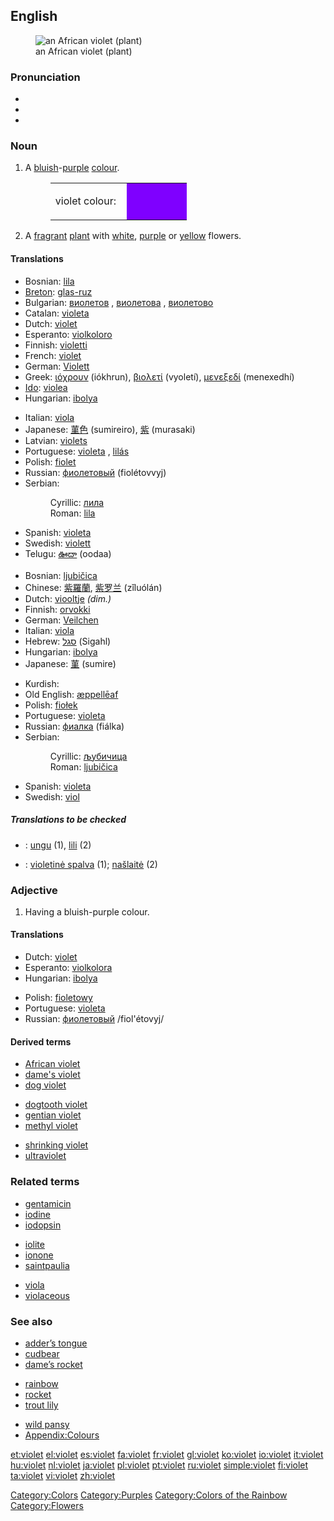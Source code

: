 {{wikipedia}}
{{see|Violet}}
==English==
[[Image:Purple African Violet Top.JPG|thumb|an African violet (plant)]]

===Pronunciation===
*{{IPA|/ˈvaɪlət/, /ˈvaɪə.lət/, /ˈvaɪ.ə.lət/}}
*{{audio|en-uk-violet.ogg|Audio (UK)}}
*{{rhymes|aɪlət}}

===Noun===
{{en-noun}}

# A [[blue|bluish]]-[[purple]] [[colour]].
#:<table><tr><td>violet colour: &nbsp;</td><td bgcolor="#7F00FF" width="80">&nbsp; </td></tr></table>
# A [[fragrant]] [[plant]] with [[white]], [[purple]] or [[yellow]] flowers.

====Translations====
{{trans-top|colour}}
*Bosnian: [[lila#Bosnian|lila]] {{f}}
*[[Breton]]: [[glas-ruz]]
*Bulgarian: [[виолетов]] {{m}}, [[виолетова]] {{f}}, [[виолетово]] {{n}}
*Catalan: [[violeta]]
*Dutch: [[#Dutch|violet]]
*Esperanto: [[violkoloro]]
*Finnish: [[violetti]]
*French: [[violet#French|violet]]
*German: [[Violett]]
*Greek: [[ιόχρουν]] (iókhrun), [[βιολετί]] (vyoletí), [[μενεξεδί]] (menexedhí)
*[[Ido]]: [[violea]]
*Hungarian: [[ibolya]]
{{trans-mid}}
*Italian: [[viola#Italian|viola]] {{m}}
*Japanese: [[菫色]] (sumireiro), [[紫]] (murasaki)
*Latvian: [[violets]]
*Portuguese: [[violeta]] {{m}}, [[lilás]] {{m}}
*Polish: [[fiolet]] {{m}}
*Russian: [[фиолетовый]] (fiolétovvyj)
*Serbian:
*:Cyrillic: [[лила#Serbian|лила]] {{f}}
*:Roman: [[lila#Serbian|lila]] {{f}}
*Spanish: [[violeta]] {{f}}
*Swedish: [[violett]]
*Telugu: [[ఊదా]] (oodaa)
{{trans-bottom}}

{{trans-top|plant}}
*Bosnian: [[ljubičica#Bosnian|ljubičica]] {{f}}
*Chinese: [[紫羅蘭]], [[紫罗兰]] (zǐluólán)
*Dutch: [[viooltje]] {{f}} ''(dim.)''
*Finnish: [[orvokki]]
*German: [[Veilchen]] {{n}}
*Italian: [[viola#Italian|viola]] {{f}}
*Hebrew: [[סגל]] (Sigahl)
*Hungarian: [[ibolya]]
*Japanese: [[菫]] (sumire)
{{trans-mid}}
*Kurdish: {{KUchar|[[بنه‌وشه‌]]}}
*Old English: [[æppelleaf|æppellēaf]]
*Polish: [[fiołek]] {{m}}
*Portuguese: [[violeta]] {{f}}
*Russian: [[фиалка]] (fiálka) {{f}}
*Serbian:
*:Cyrillic: [[љубичица#Serbian|љубичица]] {{f}}
*:Roman: [[ljubičica#Serbian|ljubičica]] {{f}}
*Spanish: [[violeta]] {{f}}
*Swedish: [[viol]] {{c}}
{{trans-bottom}}

=====Translations to be checked=====
<!--Remove this section once all of the translations below have been moved into the tables above.-->
{{checktrans}}

*{{ttbc|Indonesian}}: [[ungu]] (1), [[lili]] (2)
*{{ttbc|Lithuanian}}: [[violetinė spalva]] {{f}} (1); [[našlaitė]] {{f}} (2)

===Adjective===
{{en-adj|er}}

# {{colour}} Having a bluish-purple colour.

====Translations====
{{top}}
*Dutch: [[#Dutch|violet]]
*Esperanto: [[violkolora]]
*Hungarian: [[ibolya]]
{{mid}}
*Polish: [[fioletowy]]
*Portuguese: [[violeta]]
*Russian: [[фиолетовый]] /fiol'étovyj/
{{bottom}}

====Derived terms====
{{top3}}
*[[African violet]]
*[[dame's violet]]
*[[dog violet]]
{{mid3}}
*[[dogtooth violet]]
*[[gentian violet]]
*[[methyl violet]]
{{mid3}}
*[[shrinking violet]]
*[[ultraviolet]]
{{bottom}}

===Related terms===
{{top3}}
*[[gentamicin]]
*[[iodine]]
*[[iodopsin]]
{{mid3}}
*[[iolite]]
*[[ionone]]
*[[saintpaulia]]
{{mid3}}
*[[viola]]
*[[violaceous]]
{{bottom}}

===See also===
{{top3}}
*[[adder’s tongue]]
*[[cudbear]]
*[[dame’s rocket]]
{{mid3}}
*[[rainbow]]
*[[rocket]]
*[[trout lily]]
{{mid3}}
*[[wild pansy]]
*[[Wiktionary_Appendix:Colours|Appendix:Colours]]
{{bottom}}

[[Category:Colors]]
[[Category:Purples]]
[[Category:Colors of the Rainbow]]
[[Category:Flowers]]

[[et:violet]]
[[el:violet]]
[[es:violet]]
[[fa:violet]]
[[fr:violet]]
[[gl:violet]]
[[ko:violet]]
[[io:violet]]
[[it:violet]]
[[hu:violet]]
[[nl:violet]]
[[ja:violet]]
[[pl:violet]]
[[pt:violet]]
[[ru:violet]]
[[simple:violet]]
[[fi:violet]]
[[ta:violet]]
[[vi:violet]]
[[zh:violet]]